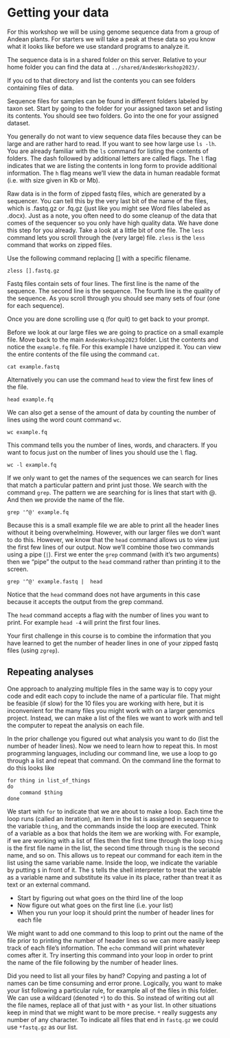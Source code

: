 # Getting your data

For this workshop we will be using genome sequence data from a group of Andean plants.
For starters we will take a peak at these data so you know what it looks like before we use standard programs to analyze it.

The sequence data is in a shared folder on this server.
Relative to your home folder you can find the data at
`../shared/AndesWorkshop2023/`.

If you cd to that directory and list the contents you can see folders containing files of data.

Sequence files for samples can be found in different folders labeled by taxon set.
Start by going to the folder for your assigned taxon set and listing its contents.
You should see two folders.
Go into the one for your assigned dataset.

You generally do not want to view sequence data files because they can be large and are rather hard to read.
If you want to see how large use `ls -lh`.
You are already familiar with the `ls` command for listing the contents of folders.
The dash followed by additional letters are called flags.
The `l` flag indicates that we are listing the contents in long form to provide additional information.
The `h` flag means we'll view the data in human readable format (i.e. with size given in Kb or Mb).

Raw data is in the form of zipped fastq files, which are generated by a sequencer. 
You can tell this by the very last bit of the name of the files, which is .fastq.gz or .fq.gz (just like you might see Word files labeled as .docx).
Just as a note, you often need to do some cleanup of the data that comes of the sequencer
so you only have high quality data.
We have done this step for you already.
Take a look at a little bit of one file.
The `less` command lets you scroll through the (very large) file. 
`zless` is the `less` command that works on zipped files.

Use the following command replacing [] with a specific filename.

```
zless [].fastq.gz
```

Fastq files contain sets of four lines. 
The first line is the name of the sequence. 
The second line is the sequence. 
The fourth line is the quality of the sequence. 
As you scroll through you should see many sets of four (one for each sequence).

Once you are done scrolling use q (for quit) to get back to your prompt.

Before we look at our large files we are going to practice on a small example file.
Move back to the main `AndesWorkshop2023` folder.
List the contents and notice the `example.fq` file.
For this example I have unzipped it.
You can view the entire contents of the file using the command `cat`.

```
cat example.fastq
```

Alternatively you can use the command `head` to view the first few lines of the file.

```
head example.fq
```

We can also get a sense of the amount of data by counting the number of lines using the word count command `wc`.

```
wc example.fq
```

This command tells you the number of lines, words, and characters. If you want to focus just on the number of lines you should use the `l` flag.

```
wc -l example.fq
```

If we only want to get the names of the sequences we can search for lines that match a particular pattern and print just those. We search with the command `grep`. The pattern we are searching for is lines that start with @. And then we provide the name of the file. 

```
grep '^@' example.fq
```

Because this is a small example file we are able to print all the header lines without it being overwhelming. However, with our larger files we don't want to do this. However, we know that the `head` command allows us to view just the first few lines of our output. Now we'll combine those two commands using a pipe (`|`). First we enter the `grep` command (with it's two arguments) then we "pipe" the output to the `head` command rather than printing it to the screen.

```
grep '^@' example.fastq |  head
```

Notice that the `head` command does not have arguments in this case because it accepts the output from the grep command.

The `head` command accepts a flag with the number of lines you want to print.
For example `head -4` will print the first four lines.

Your first challenge in this course is to combine the information that you have learned to get the number of header lines in one of your zipped fastq files (using `zgrep`).


## Repeating analyses

One approach to analyzing multiple files in the same way is to copy your code and edit each copy to include the name of a particular file. That might be feasible (if slow) for the 10 files you are working with here, but it is inconvenient for the many files you might work with on a larger genomics project. Instead, we can make a list of the files we want to work with and tell the computer to repeat the analysis on each file.

In the prior challenge you figured out what analysis you want to do (list the number of header lines). Now we need to learn how to repeat this. In most programming languages, including our command line, we use a loop to go through a list and repeat that command. On the command line the format to do this looks like

```
for thing in list_of_things
do
    command $thing
done
```

We start with `for` to indicate that we are about to make a loop.
Each time the loop runs (called an iteration), an item in the list is assigned in sequence to the variable `thing`, and the commands inside the loop are executed.
Think of a variable as a box that holds the item we are working with.
For example, if we are working with a list of files then the first time
through the loop `thing` is the first file name in the list,
the second time through `thing` is the second name, and so on.
This allows us to repeat our command for each item in the list using the same variable name.
Inside the loop, we indicate the variable by putting `$` in front of it. 
The `$` tells the shell interpreter to treat the variable as a variable name and substitute its value in its place, rather than treat it as text or an external command.

* Start by figuring out what goes on the third line of the loop
* Now figure out what goes on the first line (i.e. your list)
* When you run your loop it should print the number of header lines for each file

We might want to add one command to this loop to print out the name of the file prior to printing the number of header lines so we can more easily keep track of each file's information. The `echo` command will print whatever comes after it. Try inserting this command into your loop in order to print the name of the file following by the number of header lines.

Did you need to list all your files by hand? Copying and pasting a lot of names can be time consuming and error prone. Logically, you want to make your list following a particular rule, for example all of the files in this folder. We can use a wildcard (denoted `*`) to do this. So instead of writing out all the file names, replace all of that just with `*` as your list.
In other situations keep in mind that we might want to be more precise.
`*` really suggests any number of any character.
To indicate all files that end in `fastq.gz` we could use `*fastq.gz` as our list.
